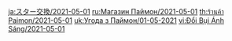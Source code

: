 {{Paimon's Bargains
|time_start = 2021-05-01 04:00:00
|time_end   = 2021-06-01 03:59:59
|shop = 
{{Shop|Bennett|34|1|type=Character}}
{{Shop|Lisa|34|1|type=Character}}
{{Shop|Blackcliff Longsword|24|3|type=Weapon}}
{{Shop|Blackcliff Slasher|24|3|type=Weapon}}
{{Shop|Blackcliff Pole|24|3|type=Weapon}}
{{Shop|Blackcliff Agate|24|3|type=Weapon}}
{{Shop|Blackcliff Warbow|24|3|type=Weapon}}
}}
<noinclude>
[[ja:スター交換/2021-05-01]]
[[ru:Магазин Паймон/2021-05-01]]
[[th:ร้านค้า Paimon/2021-05-01]]
[[uk:Угода з Паймон/01-05-2021]]
[[vi:Đổi Bụi Ánh Sáng/2021-05-01]]
</noinclude>